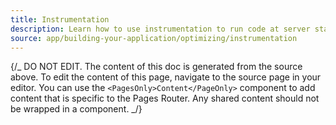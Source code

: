 ```yaml
---
title: Instrumentation
description: Learn how to use instrumentation to run code at server startup in your Next.js app
source: app/building-your-application/optimizing/instrumentation
---
```


{/_ DO NOT EDIT. The content of this doc is generated from the source above. To edit the content of this page, navigate to the source page in your editor. You can use the `<PagesOnly>Content</PageOnly>` component to add content that is specific to the Pages Router. Any shared content should not be wrapped in a component. _/}
